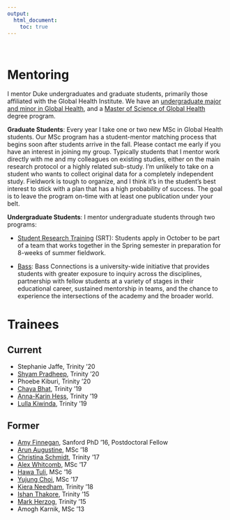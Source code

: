 ```yaml
---
output:
  html_document:
    toc: true
---
```


<br>

# Mentoring

I mentor Duke undergraduates and graduate students, primarily those affiliated with the Global Health Institute. We have an [undergraduate major and minor in Global Health](http://globalhealth.duke.edu/education-and-training/undergraduate), and a [Master of Science of Global Health](http://globalhealth.duke.edu/education-and-training/graduate/master-of-science) degree program.

<b>Graduate Students</b>: Every year I take one or two new MSc in Global Health students. Our MSc program has a student-mentor matching process that begins soon after students arrive in the fall. Please contact me early if you have an interest in joining my group. Typically students that I mentor work directly with me and my colleagues on existing studies, either on the main research protocol or a highly related sub-study. I’m unlikely to take on a student who wants to collect original data for a completely independent study. Fieldwork is tough to organize, and I think it’s in the student’s best interest to stick with a plan that has a high probability of success. The goal is to leave the program on-time with at least one publication under your belt.

<b>Undergraduate Students</b>: I mentor undergraduate students through two programs: 

* [Student Research Training](http://globalhealth.duke.edu/education-and-training/undergraduate/student-research-training-program) (SRT): Students apply in October to be part of a team that works together in the Spring semester in preparation for 8-weeks of summer fieldwork.

* [Bass](http://globalhealth.duke.edu/education-and-training/bass-connections): Bass Connections is a university-wide initiative that provides students with greater exposure to inquiry across the disciplines, partnership with fellow students at a variety of stages in their educational career, sustained mentorship in teams, and the chance to experience the intersections of the academy and the broader world.

# Trainees

## Current

* Stephanie Jaffe, Trinity '20
* [Shyam Pradheep](https://www.linkedin.com/in/shyam-pradheep/), Trinity '20
* Phoebe Kiburi, Trinity '20
* [Chaya Bhat](https://www.linkedin.com/in/chaya-bhat/), Trinity '19
* [Anna-Karin Hess](https://www.linkedin.com/in/anna-karin-hess-1362989a/), Trinity '19
* [Lulla Kiwinda](), Trinity '19

## Former

* [Amy Finnegan](https://www.linkedin.com/in/amy-finnegan-717a7915), Sanford PhD '16, Postdoctoral Fellow
* [Arun Augustine](https://www.linkedin.com/in/aaugustine09/), MSc '18
* [Christina Schmidt](https://www.linkedin.com/in/christina-schmidt-9b7674108/), Trinity '17
* [Alex Whitcomb](https://www.linkedin.com/in/alexandra-whitcomb-547720a2/), MSc '17
* [Hawa Tuli](https://www.linkedin.com/in/hawatuli), MSc '16
* [Yujung Choi](https://www.linkedin.com/in/yujung-choi-a5749438/), MSc '17
* [Kiera Needham](https://www.linkedin.com/in/kiera-needham-b7a66b89/), Trinity '18
* [Ishan Thakore](https://www.linkedin.com/in/ishan-thakore-4053938a), Trinity '15
* [Mark Herzog](https://www.linkedin.com/in/mark-herzog-548b7988), Trinity '15
* Amogh Karnik, MSc '13